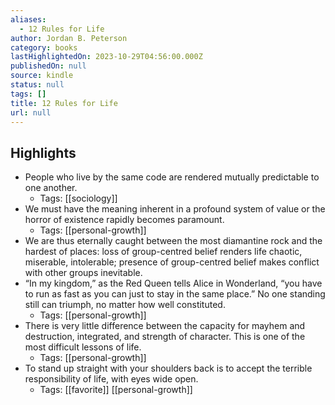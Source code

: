 ```yaml
---
aliases:
  - 12 Rules for Life
author: Jordan B. Peterson
category: books
lastHighlightedOn: 2023-10-29T04:56:00.000Z
publishedOn: null
source: kindle
status: null
tags: []
title: 12 Rules for Life
url: null
---
```

## Highlights

- People who live by the same code are rendered mutually predictable to one another.
    - Tags: [[sociology]]
- We must have the meaning inherent in a profound system of value or the horror of existence rapidly becomes paramount.
    - Tags: [[personal-growth]]
- We are thus eternally caught between the most diamantine rock and the hardest of places: loss of group-centred belief renders life chaotic, miserable, intolerable; presence of group-centred belief makes conflict with other groups inevitable.
- “In my kingdom,” as the Red Queen tells Alice in Wonderland, “you have to run as fast as you can just to stay in the same place.” No one standing still can triumph, no matter how well constituted.
    - Tags: [[personal-growth]]
- There is very little difference between the capacity for mayhem and destruction, integrated, and strength of character. This is one of the most difficult lessons of life.
    - Tags: [[personal-growth]]
- To stand up straight with your shoulders back is to accept the terrible responsibility of life, with eyes wide open.
    - Tags: [[favorite]] [[personal-growth]]
